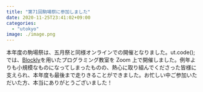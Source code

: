 ```yaml
---
title: "第71回駒場祭に参加しました"
date: 2020-11-25T23:41:02+09:00
categories:
  - "utokyo"
image: ./image.png
---
```


本年度の駒場祭は、五月祭と同様オンラインでの開催となりました。ut.code();では、[Blockly](https://github.com/google/blockly)を用いたプログラミング教室を Zoom 上で開催しました。例年よりも小規模なものになってしまったものの、熱心に取り組んでくださった皆様に支えられ、本年度も最後まで走りきることができました。お忙しい中ご参加いただいた方、本当にありがとうございました！
